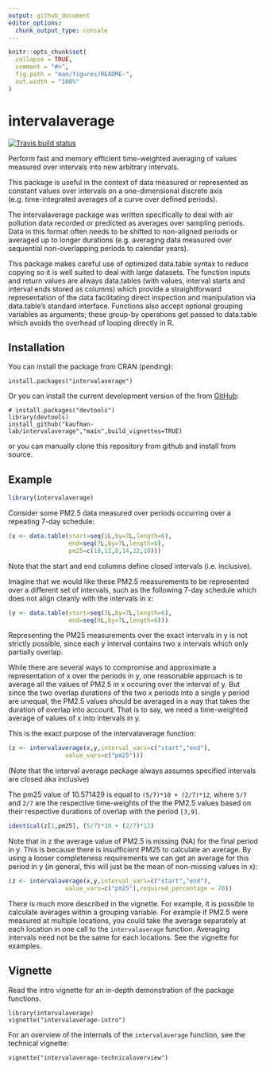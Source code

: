 ```yaml
---
output: github_document
editor_options: 
  chunk_output_type: console
---
```


<!-- README.md is generated from README.Rmd. Please edit that file -->

```r
knitr::opts_chunk$set(
  collapse = TRUE,
  comment = "#>",
  fig.path = "man/figures/README-",
  out.width = "100%"
)
```
# intervalaverage

<!-- badges: start -->
  [![Travis build status](https://travis-ci.com/kaufman-lab/intervalaverage.svg?branch=main)](https://travis-ci.com/kaufman-lab/intervalaverage)
<!-- badges: end -->


Perform fast and memory efficient time-weighted averaging of values 
    measured over intervals into new arbitrary intervals. 
    
    
This package is useful in the context of data measured or represented
as constant values over intervals on a one-dimensional discrete axis 
(e.g. time-integrated averages of a curve over defined periods). 
	
	
The intervalaverage package was written specifically to deal with air 
pollution data recorded or predicted as averages over sampling periods. 
Data in this format often needs to be shifted to non-aligned periods 
or averaged up to longer durations 	(e.g. averaging data measured over 
sequential non-overlapping periods to calendar years). 
	
	
This package makes careful use of optimized data.table syntax to reduce copying 
so it is well suited to deal with large datasets. The function inputs and return 
values are always data.tables (with values, interval starts
and interval ends stored as columns) which provide a straightforward 
representation of the data facilitating direct inspection and manipulation via
data.table's standard interface. Functions also accept optional grouping variables as
arguments; these group-by operations get passed to data.table which avoids the overhead
of looping directly in R.
	

## Installation

You can install the package from CRAN (pending):
``` 
install.packages("intervalaverage")
```


Or you can install the current development version of the from [GitHub](https://github.com/):

```
# install.packages("devtools")
library(devtools)
install_github("kaufman-lab/intervalaverage","main",build_vignettes=TRUE)
```

or you can manually clone this repository from github and install from source.

## Example

```r
library(intervalaverage)
```

Consider some PM2.5 data measured over periods occurring over a repeating 7-day schedule:
```r
(x <- data.table(start=seq(1L,by=7L,length=6),
                 end=seq(7L,by=7L,length=6),
                 pm25=c(10,12,8,14,22,18)))
```
Note that the start and end columns define closed intervals (i.e. inclusive).


Imagine that we would like these PM2.5 measurements to be represented over a different set of intervals, such as the following 7-day schedule which does not align cleanly with the intervals in x:

```r
(y <- data.table(start=seq(3L,by=7L,length=6),
                 end=seq(9L,by=7L,length=6)))
```

Representing the PM25 measurements over the exact intervals in y is not
strictly possible, since each y interval contains two
x intervals which only partially overlap.

While there are several ways to compromise and approximate a representation of x over the periods in y, one reasonable approach is to average all the values of PM2.5 in x occuring over the interval of y. But since the two overlap durations of the two x periods into a single y period are unequal, the PM2.5 values should be averaged in a way that takes the duration of overlap into account. That is to say, we need a time-weighted average of values of x into intervals in y.

This is the exact purpose of the intervalaverage function:


```r
(z <- intervalaverage(x,y,interval_vars=c("start","end"),
                value_vars=c("pm25")))
```
(Note that the interval average package always assumes specified intervals are closed aka inclusive)

The pm25 value of 10.571429 is equal to `(5/7)*10 + (2/7)*12`, where `5/7` and `2/7` are the respective time-weights of the the PM2.5 values based on their respective durations of overlap with the period `[3,9]`.

```r
identical(z[1,pm25], (5/7)*10 + (2/7)*12)
```


Note that in z the average value of PM2.5 is missing (NA) for the final period in y.  This is because there is insufficient PM25 to calculate an average.  By using a looser completeness requirements we can get an average for this period in y (in general, this will just be the mean of non-missing values in x):

```r
(z <- intervalaverage(x,y,interval_vars=c("start","end"),
                value_vars=c("pm25"),required_percentage = 70))
```

There is much more described in the vignette. For example, it is possible to calculate averages within a grouping variable. For example if PM2.5 were measured at multiple locations, you could take the average separately at each location in one call to the `intervalaverage` function. Averaging intervals need not be the same for each locations. See the vignette for examples.


## Vignette

Read the intro vignette for an in-depth demonstration of the package functions.

```
library(intervalaverage)
vignette("intervalaverage-intro")
```

For an overview of the internals of the  `intervalaverage` function, see the technical vignette:

```
vignette("intervalaverage-technicaloverview")
```


